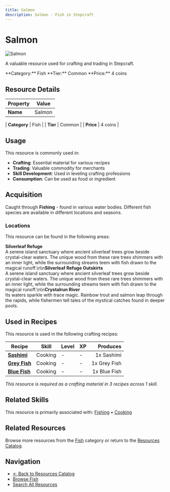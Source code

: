 ```yaml
---
title: Salmon
description: Salmon - Fish in Stepcraft
---
```


# Salmon

<div className="flex items-start gap-6 mb-8">
  <div className="flex-shrink-0">
    <img src="/assets/resources/fishing/salmon.png" alt="Salmon" className="w-24 h-24 border rounded-lg" />
  </div>
  <div className="flex-1">
    <div className="space-y-2">
      <p className="text-lg text-muted-foreground">A valuable resource used for crafting and trading in Stepcraft.</p>
      <div className="flex flex-wrap gap-4 text-sm">
        <span className="px-2 py-1 bg-blue-100 dark:bg-blue-900 rounded-md">
          **Category:** Fish
        </span>
        <span className="px-2 py-1 bg-gray-100 dark:bg-gray-900 rounded-md">
          **Tier:** Common
        </span>
        <span className="px-2 py-1 bg-green-100 dark:bg-green-900 rounded-md">
          **Price:** 4 coins
        </span>
      </div>
    </div>
  </div>
</div>

## Resource Details

| Property | Value |
|----------|-------|
| **Name** | Salmon |

| **Category** | Fish |
| **Tier** | Common |
| **Price** | 4 coins |


## Usage

This resource is commonly used in:

- **Crafting**: Essential material for various recipes
- **Trading**: Valuable commodity for merchants
- **Skill Development**: Used in leveling crafting professions
- **Consumption**: Can be used as food or ingredient



## Acquisition

Caught through **Fishing** - found in various water bodies. Different fish species are available in different locations and seasons.

### Locations

This resource can be found in the following areas:

**Silverleaf Refuge**  
A serene island sanctuary where ancient silverleaf trees grow beside crystal-clear waters. The unique wood from these rare trees shimmers with an inner light, while the surrounding streams teem with fish drawn to the magical runoff.\n\n**Silverleaf Refuge Outskirts**  
A serene island sanctuary where ancient silverleaf trees grow beside crystal-clear waters. The unique wood from these rare trees shimmers with an inner light, while the surrounding streams teem with fish drawn to the magical runoff.\n\n**Crystalrun River**  
Its waters sparkle with trace magic. Rainbow trout and salmon leap through the rapids, while fishermen tell tales of the mystical catches found in deeper pools.


## Used in Recipes

This resource is used in the following crafting recipes:

| Recipe | Skill | Level | XP | Produces |
|--------|-------|-------|----|---------:|
| **[Sashimi](/docs/resources/individual/sashimi)** | Cooking | - | - | 1x Sashimi |
| **[Grey Fish](/docs/resources/individual/grey_fish)** | Cooking | - | - | 1x Grey Fish |
| **[Blue Fish](/docs/resources/individual/blue_fish)** | Cooking | - | - | 1x Blue Fish |

*This resource is required as a crafting material in 3 recipes across 1 skill.*


## Related Skills

This resource is primarily associated with: [Fishing](/docs/skills/individual/fishing) • [Cooking](/docs/skills/individual/cooking)

## Related Resources

Browse more resources from the [Fish](/docs/resources#fish) category or return to the [Resources Catalog](/docs/resources).

## Navigation

- [← Back to Resources Catalog](/docs/resources)
- [Browse Fish](/docs/resources#fish)
- [Search All Resources](/search)
